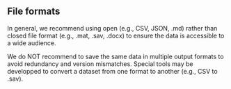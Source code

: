 

## File formats


In general, we recommend using open (e.g., CSV, JSON, .md) rather than closed file format (e.g., .mat, .sav, .docx) to ensure the data is accessible to a wide audience. 

We do NOT recommend to save the same data in multiple output formats to avoid redundancy and version mismatches. Special tools may be developped to convert a dataset from one format to another (e.g., CSV to .sav).

